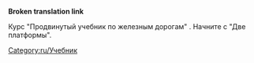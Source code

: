 '''Broken translation link'''

Курс "Продвинутый учебник по железным дорогам" .
Начните с "Две платформы".

[[Category:ru/Учебник]]